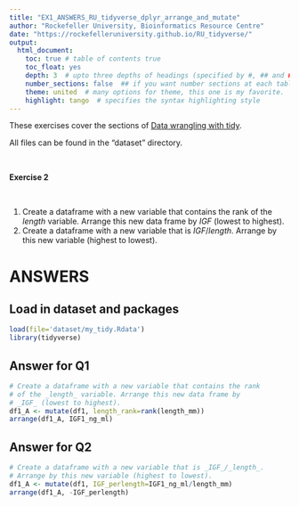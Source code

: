 ```yaml
---
title: "EX1_ANSWERS_RU_tidyverse_dplyr_arrange_and_mutate"
author: "Rockefeller University, Bioinformatics Resource Centre"
date: "https://rockefelleruniversity.github.io/RU_tidyverse/"
output: 
  html_document:
    toc: true # table of contents true
    toc_float: yes
    depth: 3  # upto three depths of headings (specified by #, ## and ###)
    number_sections: false  ## if you want number sections at each table header
    theme: united  # many options for theme, this one is my favorite.
    highlight: tango  # specifies the syntax highlighting style
---
```


These exercises cover the sections of [Data wrangling with tidy](https://rockefelleruniversity.github.io/RU_tidyverse/). 

All files can be found in the "dataset" directory.
<p>&nbsp;</p>
**Exercise 2**  
<p>&nbsp;</p>
1. Create a dataframe with a new variable that contains the rank of the _length_ variable. Arrange this new data frame by _IGF_ (lowest to highest).
2. Create a dataframe with a new variable that is *IGF*/*length*. Arrange by this new variable (highest to lowest).

# ANSWERS

## Load in dataset and packages
```r
load(file='dataset/my_tidy.Rdata')
library(tidyverse)
```

## Answer for Q1
```r
# Create a dataframe with a new variable that contains the rank 
# of the _length_ variable. Arrange this new data frame by 
# _IGF_ (lowest to highest).
df1_A <- mutate(df1, length_rank=rank(length_mm))
arrange(df1_A, IGF1_ng_ml)

```
## Answer for Q2
```r
# Create a dataframe with a new variable that is _IGF_/_length_. 
# Arrange by this new variable (highest to lowest).
df1_A <- mutate(df1, IGF_perlength=IGF1_ng_ml/length_mm)
arrange(df1_A, -IGF_perlength)
```





